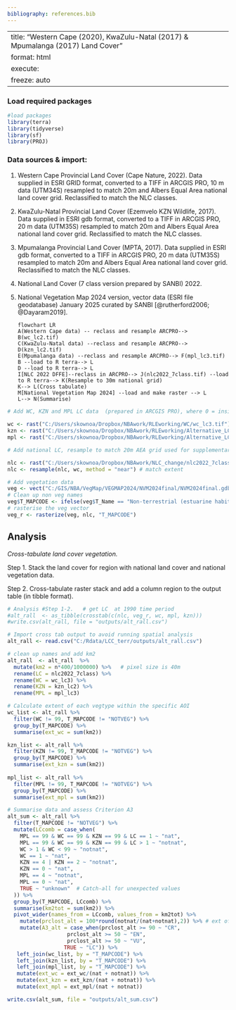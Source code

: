 ```yaml
---
bibliography: references.bib
---
```


---
title: "Western Cape (2020), KwaZulu-Natal (2017)  & Mpumalanga (2017) Land Cover"
format: html
execute:
  freeze: auto
---

### Load required packages

```r
#load packages   
library(terra)  
library(tidyverse) 
library(sf) 
library(PROJ) 
```

### Data sources & import:

1.  Western Cape Provincial Land Cover (Cape Nature, 2022). Data supplied in ESRI GRID format, converted to a TIFF in ARCGIS PRO, 10 m data (UTM34S) resampled to match 20m and Albers Equal Area national land cover grid. Reclassified to match the NLC classes.

2.  KwaZulu-Natal Provincial Land Cover (Ezemvelo KZN Wildlife, 2017). Data supplied in ESRI gdb format, converted to a TIFF in ARCGIS PRO, 20 m data (UTM35S) resampled to match 20m and Albers Equal Area national land cover grid. Reclassified to match the NLC classes.

3.  Mpumalanga Provincial Land Cover (MPTA, 2017). Data supplied in ESRI gdb format, converted to a TIFF in ARCGIS PRO, 20 m data (UTM35S) resampled to match 20m and Albers Equal Area national land cover grid. Reclassified to match the NLC classes.

4.  National Land Cover (7 class version prepared by SANBI) 2022.

5.  National Vegetation Map 2024 version, vector data (ESRI file geodatabase) January 2025 curated by SANBI [@rutherford2006; @Dayaram2019].

    ```mermaid
    flowchart LR
    A(Western Cape data) -- reclass and resample ARCPRO--> B(wc_lc2.tif)
    C(KwaZulu-Natal data) --reclass and resample ARCPRO--> D(kzn_lc2.tif)
    E(Mpumalanga data) --reclass and resample ARCPRO--> F(mpl_lc3.tif)
    B --load to R terra--> L
    D --load to R terra--> L
    I[NLC 2022 DFFE]--reclass in ARCPRO--> J(nlc2022_7class.tif) --load to R terra--> K(Resample to 30m national grid)
    K--> L(Cross tabulate)
    M[National Vegetation Map 2024] --load and make raster --> L
    L--> N(Summarise)
    ```

```r
# Add WC, KZN and MPL LC data  (prepared in ARCGIS PRO), where 0 = inside AOI but no value assigned, 2 = old fields, 4 = lumped crop/built/mine/plantation/dams).
 
wc <- rast("C:/Users/skownoa/Dropbox/NBAwork/RLEworking/WC/wc_lc3.tif")
kzn <- rast("C:/Users/skownoa/Dropbox/NBAwork/RLEworking/Alternative_LC_DEG/kzn_lc2.tif")
mpl <- rast("C:/Users/skownoa/Dropbox/NBAwork/RLEworking/Alternative_LC_DEG/mpl_lc3.tif")

# Add national LC, resample to match 20m AEA grid used for supplementary analysis

nlc <- rast("C:/Users/skownoa/Dropbox/NBAwork/NLC_change/nlc2022_7class.tif" )
nlc <- resample(nlc, wc, method = "near") # match extent 

# Add vegetation data  
veg <- vect("C:/GIS/NBA/VegMap/VEGMAP2024/NVM2024final/NVM2024final.gdb", "NVM2024Final_IEM5_12_07012025")  
# Clean up non veg names 
veg$T_MAPCODE <- ifelse(veg$T_Name == "Non-terrestrial (estuarine habitat)" | veg$T_Name == "Non-terrestrial (Aquatic)", "NOTVEG", veg$T_MAPCODE)   
# rasterise the veg vector 
veg_r <- rasterize(veg, nlc, "T_MAPCODE")  
```

## Analysis

*Cross-tabulate land cover vegetation.*

Step 1. Stack the land cover for region with national land cover and national vegetation data.

Step 2. Cross-tabulate raster stack and add a column region to the output table (in tibble format).

```r
# Analysis #Step 1-2.   # get LC  at 1990 time period 
#alt_rall  <- as_tibble(crosstab(c(nlc, veg_r, wc, mpl, kzn)))   
#write.csv(alt_rall, file = "outputs/alt_rall.csv")

# Import cross tab output to avoid running spatial analysis 
alt_rall <- read.csv("C:/Rdata/LCC_terr/outputs/alt_rall.csv")

# clean up names and add km2
alt_rall  <- alt_rall  %>%    
  mutate(km2 = n*400/1000000) %>%   # pixel size is 40m
  rename(LC = nlc2022_7class) %>%
  rename(WC = wc_lc3) %>%
  rename(KZN = kzn_lc2) %>%
  rename(MPL = mpl_lc3) 

# Calculate extent of each vegtype within the specific AOI 
wc_list <- alt_rall %>%
  filter(WC != 99, T_MAPCODE != "NOTVEG") %>%
  group_by(T_MAPCODE) %>%
  summarise(ext_wc = sum(km2))

kzn_list <- alt_rall %>%
  filter(KZN != 99, T_MAPCODE != "NOTVEG") %>%
  group_by(T_MAPCODE) %>%
  summarise(ext_kzn = sum(km2))
  
mpl_list <- alt_rall %>%
  filter(MPL != 99, T_MAPCODE != "NOTVEG") %>%
  group_by(T_MAPCODE) %>%
  summarise(ext_mpl = sum(km2))

# Summarise data and assess Criterion A3
alt_sum <- alt_rall %>%
  filter(T_MAPCODE != "NOTVEG") %>%
  mutate(LCcomb = case_when(
    MPL == 99 & WC == 99 & KZN == 99 & LC == 1 ~ "nat", 
    MPL == 99 & WC == 99 & KZN == 99 & LC > 1 ~ "notnat", 
    WC > 1 & WC < 99 ~ "notnat",
    WC == 1 ~ "nat", 
    KZN == 4 | KZN == 2 ~ "notnat", 
    KZN == 0 ~ "nat", 
    MPL == 4 ~ "notnat", 
    MPL == 0 ~ "nat", 
    TRUE ~ "unknown"  # Catch-all for unexpected values
  )) %>% 
  group_by(T_MAPCODE, LCcomb) %>%
  summarise(km2tot = sum(km2)) %>%
  pivot_wider(names_from = LCcomb, values_from = km2tot) %>%
    mutate(prclost_alt = 100*round(notnat/(nat+notnat),2)) %>% # ext of remnants (A3)
    mutate(A3_alt = case_when(prclost_alt >= 90 ~ "CR",
                   prclost_alt >= 50 ~ "EN",
                   prclost_alt >= 50 ~ "VU",
                  TRUE ~ "LC")) %>% 
   left_join(wc_list, by = "T_MAPCODE") %>%
   left_join(kzn_list, by = "T_MAPCODE") %>%
   left_join(mpl_list, by = "T_MAPCODE") %>%
   mutate(ext_wc = ext_wc/(nat + notnat)) %>%
   mutate(ext_kzn = ext_kzn/(nat + notnat)) %>%
   mutate(ext_mpl = ext_mpl/(nat + notnat)) 

write.csv(alt_sum, file = "outputs/alt_sum.csv")
  
```
